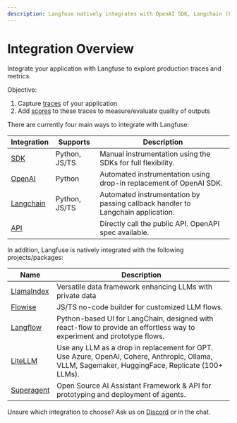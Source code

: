 ```yaml
---
description: Langfuse natively integrates with OpenAI SDK, Langchain (Python&JS), Flowise, LiteLLM, Langflow, and Superagent.
---
```


# Integration Overview

Integrate your application with Langfuse to explore production traces and metrics.

Objective:

1. Capture [traces](/docs/tracing/overview) of your application
2. Add [scores](/docs/scores) to these traces to measure/evaluate quality of outputs

There are currently four main ways to integrate with Langfuse:

| Integration                                      | Supports      | Description                                                                     |
| ------------------------------------------------ | ------------- | ------------------------------------------------------------------------------- |
| [SDK](/docs/sdk/overview)                        | Python, JS/TS | Manual instrumentation using the SDKs for full flexibility.                     |
| [OpenAI](/docs/integrations/openai)              | Python        | Automated instrumentation using drop-in replacement of OpenAI SDK.              |
| [Langchain](/docs/integrations/langchain/python) | Python, JS/TS | Automated instrumentation by passing callback handler to Langchain application. |
| [API](/docs/api)                                 |               | Directly call the public API. OpenAPI spec available.                           |

In addition, Langfuse is natively integrated with the following projects/packages:

| Name                                        | Description                                                                                                                                      |
| ------------------------------------------- | ------------------------------------------------------------------------------------------------------------------------------------------------ |
| [LlamaIndex](/docs/integrations/llama-index)| Versatile data framework enhancing LLMs with private data                                                                                        |    
| [Flowise](/docs/integrations/flowise)       | JS/TS no-code builder for customized LLM flows.                                                                                                  |
| [Langflow](/docs/integrations/langflow)     | Python-based UI for LangChain, designed with react-flow to provide an effortless way to experiment and prototype flows.                          |
| [LiteLLM](/docs/integrations/litellm)       | Use any LLM as a drop in replacement for GPT. Use Azure, OpenAI, Cohere, Anthropic, Ollama, VLLM, Sagemaker, HuggingFace, Replicate (100+ LLMs). |
| [Superagent](/docs/integrations/superagent) | Open Source AI Assistant Framework & API for prototyping and deployment of agents.                                                               |

Unsure which integration to choose? Ask us on [Discord](/discord) or in the chat.
